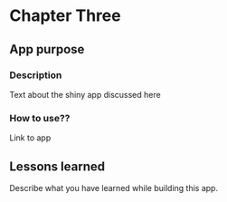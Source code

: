 # Chapter Three

## App purpose 

### Description
Text about the shiny app discussed here 

### How to use??
Link to app 

## Lessons learned

Describe what you have learned while building this app. 


